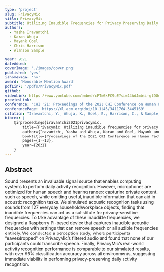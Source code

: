 ```yaml
---
type: 'project'
slug: PrivacyMic
title: PrivacyMic
subtitle: Utilizing Inaudible Frequencies for Privacy Preserving Daily Activity Recognition
authors:
  - Yasha Iravantchi
  - Karan Ahuja
  - Mayank Goel
  - Chris Harrison
  - Alanson Sample

year: 2021
dateAdded:
coverImage: './images/cover.png'
published: 'yes'
ishomePage: 'no'
award: 'Honorable Mention Award'
pdfLink: '/pdfs/PrivacyMic.pdf'
github:
videoLink: https://www.youtube.com/embed/cFTm6kFC9uE?si=44AdJmbsi-gtDGqx
previewLink:
conference: "CHI '21: Proceedings of the 2021 CHI Conference on Human Factors in Computing Systems"
conferencePage: 'https://dl.acm.org/doi/10.1145/3411764.3445169'
citation: "Iravantchi, Y., Ahuja, K., Goel, M., Harrison, C., & Sample, A. (2021, May). Privacymic: Utilizing inaudible frequencies for privacy preserving daily activity recognition. In Proceedings of the 2021 CHI Conference on Human Factors in Computing Systems (pp. 1-13)."
bibtex: |
    @inproceedings{iravantchi2021privacymic,
        title={Privacymic: Utilizing inaudible frequencies for privacy preserving daily activity recognition},
        author={Iravantchi, Yasha and Ahuja, Karan and Goel, Mayank and Harrison, Chris and Sample, Alanson},
        booktitle={Proceedings of the 2021 CHI Conference on Human Factors in Computing Systems},
        pages={1--13},
        year={2021}
    }
---
```


## Abstract

Sound presents an invaluable signal source that enables computing systems to perform daily activity recognition. However, microphones are optimized for human speech and hearing ranges: capturing private content, such as speech, while omitting useful, inaudible information that can aid in acoustic recognition tasks. We simulated acoustic recognition tasks using sounds from 127 everyday household/workplace objects, finding that inaudible frequencies can act as a substitute for privacy-sensitive frequencies. To take advantage of these inaudible frequencies, we designed a Raspberry Pi-based device that captures inaudible acoustic frequencies with settings that can remove speech or all audible frequencies entirely. We conducted a perception study, where participants “eavesdropped’’ on PrivacyMic’s filtered audio and found that none of our participants could transcribe speech. Finally, PrivacyMic’s real-world activity recognition performance is comparable to our simulated results, with over 95% classification accuracy across all environments, suggesting immediate viability in performing privacy-preserving daily activity recognition.


